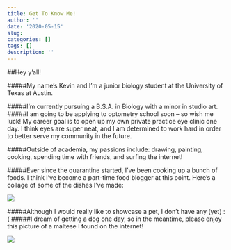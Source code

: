 ```yaml
---
title: Get To Know Me! 
author: ''
date: '2020-05-15'
slug: 
categories: []
tags: []
description: ''
---
```


##Hey y'all!

#####My name's Kevin and I'm a junior biology student at the University of Texas at Austin. 

#####I'm currently pursuing a B.S.A. in Biology with a minor in studio art. 
#####I am going to be applying to optometry school soon -- so wish me luck! My career goal is to open up my own private practice eye clinic one day. I think eyes are super neat, and I am determined to work hard in order to better serve my community in the future. 

#####Outside of academia, my passions include: drawing, painting, cooking, spending time with friends, and surfing the internet!

#####Ever since the quarantine started, I've been cooking up a bunch of foods. I think I've become a part-time food blogger at this point. Here's a collage of some of the dishes I've made: 

![](/about/about_files/food pic.png)

#####Although I would really like to showcase a pet, I don't have any (yet) :(
#####I dream of getting a dog one day, so in the meantime, please enjoy this picture of a maltese I found on the internet! 

![](/about/about_files/9644b09c51b5a93f41da037ce0dc6db8.jpg)







